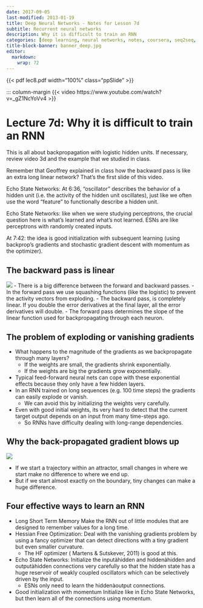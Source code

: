 ```yaml
---
date: 2017-09-05
last-modified: 2013-01-19
title: Deep Neural Networks - Notes for Lesson 7d
subtitle: Recurrent neural networks
description: Why it is difficult to train an RNN   
categories: [deep learning, neural networks, notes, coursera, seq2seq, RNNs, LSTM] 
title-block-banner: banner_deep.jpg
editor: 
  markdown: 
    wrap: 72
---
```


```{=html}
<style>
.a4paper {margin: 0; aspect-ratio: 1 / 1.41;}
.letterpaper  {margin: 0; aspect-ratio: 22 / 17;}
.ppSlide {margin: 0; aspect-ratio: 22 / 13;}
</style>
```

{{< pdf lec8.pdf width="100%" class="ppSlide" >}}

::: column-margin
{{< video https://www.youtube.com/watch?v=_gZ1NcYoVv4 >}}


# Lecture 7d: Why it is difficult to train an RNN 

This is all about backpropagation with logistic hidden units. If necessary, review video 3d and the example that we studied in class.

Remember that Geoffrey explained in class how the backward pass is like an extra long linear network? That's the first slide of this video. 

Echo State Networks: At 6:36, "oscillator" describes the behavior of a hidden unit (i.e. the activity of the hidden unit oscillates), just like we often use the word "feature" to functionally describe a hidden unit.

Echo State Networks: like when we were studying perceptrons, the crucial question here is what's learned and what's not learned. ESNs are like perceptrons with randomly created inputs. 

At 7:42: the idea is good initialization with subsequent learning (using backprop's gradients and stochastic gradient descent with momentum as the optimizer). 

## The backward pass is linear

![](backward_pass.png)
- There is a big difference between the forward and backward passes.
- In the forward pass we use squashing functions (like the logistic) to prevent the activity vectors from exploding.
- The backward pass, is completely linear. If you double the error derivatives at the final layer, all the error derivatives will double.
  - The forward pass determines the slope of the linear function used for backpropagating through each neuron. 


## The problem of exploding or vanishing gradients

- What happens to the magnitude of the gradients as we backpropagate through many layers?
  - If the weights are small, the gradients shrink exponentially. 
  - If the weights are big the gradients grow exponentially.
- Typical feed-forward neural nets can cope with these exponential effects because they only have a few hidden layers.
- In an RNN trained on long sequences (e.g. 100 time steps) the gradients can easily explode or vanish. 
  - We can avoid this by initializing the weights very carefully. 
- Even with good initial weights, its very hard to detect that the current target output depends on an input from many time-steps ago.
  - So RNNs have difficulty dealing with long-range dependencies.  

## Why the back-propagated gradient blows up

![](exploding_gradient.png)

- If we start a trajectory within an attractor, small changes in where we start make no difference to where we end up.
- But if we start almost exactly on the boundary, tiny changes can make a huge difference. 

## Four effective ways to learn an RNN

- Long Short Term Memory Make the RNN out of little modules that are designed to remember values for a long time.
- Hessian Free Optimization: Deal with the vanishing gradients problem by using a fancy optimizer that can detect directions with a tiny gradient but even smaller curvature.
  - The HF optimizer ( Martens & Sutskever, 2011) is good at this.
- Echo State Networks: Initialize the inputàhidden and hiddenàhidden and outputàhidden connections very carefully so that the hidden state has a huge reservoir of weakly coupled oscillators which can be selectively driven by the input.
  - ESNs only need to learn the hiddenàoutput connections.
- Good initialization with momentum Initialize like in Echo State Networks, but then learn all of the connections using momentum.

